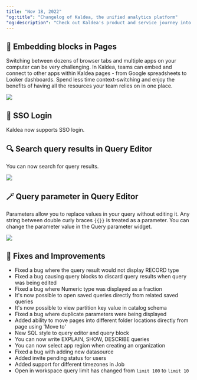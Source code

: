 ```yaml
---
title: "Nov 18, 2022"
"og:title": "Changelog of Kaldea, the unified analytics platform"
"og:description": "Check out Kaldea's product and service journey into developing a seamless and fully connected analytics experience from creating jobs to data discovery to query, and reporting."
---
```


## 🔌 Embedding blocks in Pages

Switching between dozens of browser tabs and multiple apps on your computer can be very challenging. In Kaldea, teams can embed and connect to other apps within Kaldea pages - from Google spreadsheets to Looker dashboards. Spend less time context-switching and enjoy the benefits of having all the resources your team relies on in one place.

<Frame>
  <img
    src="/changelog/images/11-18-2022/1.gif"
    style={{ border: "1px solid #F3F4F6" }}
  />
</Frame>

## 🔐 SSO Login

Kaldea now supports SSO login.

## 🔍 Search query results in Query Editor

You can now search for query results.

<Frame>
  <img
    src="/changelog/images/11-18-2022/2.gif"
    style={{ border: "1px solid #F3F4F6" }}
  />
</Frame>

## 🪄 Query parameter in Query Editor

Parameters allow you to replace values in your query without editing it.
Any string between double curly braces `{{}}` is treated as a parameter. You can change the parameter value in the Query parameter widget.

<Frame>
  <img
    src="/changelog/images/11-18-2022/3.gif"
    style={{ border: "1px solid #F3F4F6" }}
  />
</Frame>

## 🐞 Fixes and Improvements

- Fixed a bug where the query result would not display RECORD type
- Fixed a bug causing query blocks to discard query results when query was being edited
- Fixed a bug where Numeric type was displayed as a fraction
- It's now possible to open saved queries directly from related saved queries
- It's now possible to view partition key value in catalog schema
- Fixed a bug where duplicate parameters were being displayed
- Added ability to move pages into different folder locations directly from page using 'Move to'
- New SQL style to query editor and query block
- You can now write EXPLAIN, SHOW, DESCRIBE queries
- You can now select app region when creating an organization
- Fixed a bug with adding new datasource
- Added invite pending status for users
- Added support for different timezones in Job
- Open in workspace query limit has changed from `limit 100` to `limit 10`
